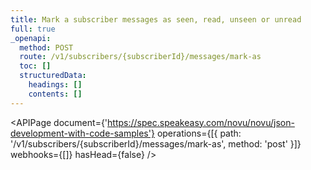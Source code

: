 ```yaml
---
title: Mark a subscriber messages as seen, read, unseen or unread
full: true
_openapi:
  method: POST
  route: /v1/subscribers/{subscriberId}/messages/mark-as
  toc: []
  structuredData:
    headings: []
    contents: []
---
```


<APIPage
  document={'https://spec.speakeasy.com/novu/novu/json-development-with-code-samples'}
  operations={[{ path: '/v1/subscribers/{subscriberId}/messages/mark-as', method: 'post' }]}
  webhooks={[]}
  hasHead={false}
/>

